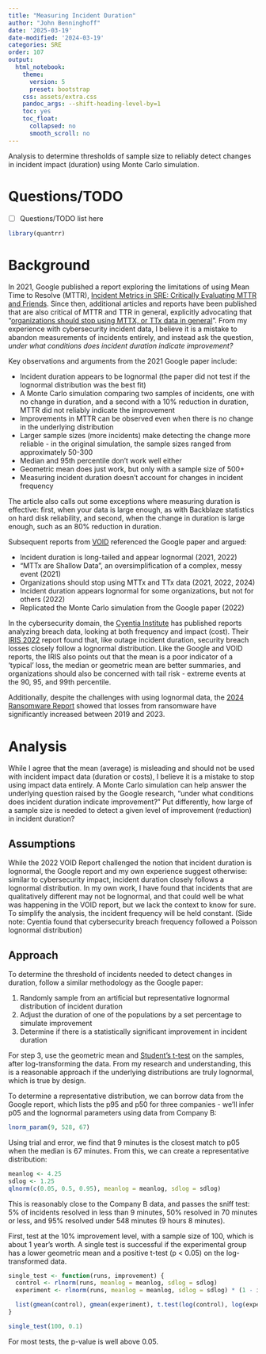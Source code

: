```yaml
---
title: "Measuring Incident Duration"
author: "John Benninghoff"
date: '2025-03-19'
date-modified: '2024-03-19'
categories: SRE
order: 107
output:
  html_notebook:
    theme:
      version: 5
      preset: bootstrap
    css: assets/extra.css
    pandoc_args: --shift-heading-level-by=1
    toc: yes
    toc_float:
      collapsed: no
      smooth_scroll: no
---
```


Analysis to determine thresholds of sample size to reliably detect changes in incident impact (duration) using Monte Carlo simulation.

# Questions/TODO

- [ ] Questions/TODO list here

```r
library(quantrr)
```

# Background

In 2021, Google published a report exploring the limitations of using Mean Time to Resolve (MTTR), [Incident Metrics in SRE: Critically Evaluating MTTR and Friends](https://sre.google/resources/practices-and-processes/incident-metrics-in-sre/). Since then,
additional articles and reports have been published that are also critical of MTTR and TTR in
general, explicitly advocating that
"[organizations should stop using MTTX, or TTx data in general](https://resilienceinsoftware.org/news/1157532)". From my experience with cybersecurity
incident data, I believe it is a mistake to abandon measurements of incidents entirely, and instead
ask the question, *under what conditions does incident duration indicate improvement?*

Key observations and arguments from the 2021 Google paper include:

- Incident duration appears to be lognormal (the paper did not test if the lognormal distribution
  was the best fit)
- A Monte Carlo simulation comparing two samples of incidents, one with no change in duration, and
  a second with a 10% reduction in duration, MTTR did not reliably indicate the improvement
- Improvements in MTTR can be observed even when there is no change in the underlying distribution
- Larger sample sizes (more incidents) make detecting the change more reliable - in the original
  simulation, the sample sizes ranged from approximately 50-300
- Median and 95th percentile don't work well either
- Geometric mean does just work, but only with a sample size of 500+
- Measuring incident duration doesn't account for changes in incident frequency

The article also calls out some exceptions where measuring duration is effective: first, when your
data is large enough, as with Backblaze statistics on hard disk reliability, and second, when the
change in duration is large enough, such as an 80% reduction in duration.

Subsequent reports from [VOID](https://www.thevoid.community) referenced the Google paper and argued:

- Incident duration is long-tailed and appear lognormal (2021, 2022)
- "MTTx are Shallow Data", an oversimplification of a complex, messy event (2021)
- Organizations should stop using MTTx and TTx data (2021, 2022, 2024)
- Incident duration appears lognormal for some organizations, but not for others (2022)
- Replicated the Monte Carlo simulation from the Google paper (2022)

In the cybersecurity domain, the [Cyentia Institute](https://www.cyentia.com) has published reports
analyzing breach data, looking at both frequency and impact (cost). Their
[IRIS 2022](https://www.cyentia.com/wp-content/uploads/IRIS-2022_Cyentia.pdf) report found that,
like outage incident duration, security breach losses closely follow a lognormal distribution. Like
the Google and VOID reports, the IRIS also points out that the mean is a poor indicator of a
'typical' loss, the median or geometric mean are better summaries, and organizations should also be
concerned with tail risk - extreme events at the 90, 95, and 99th percentile.

Additionally, despite the challenges with using lognormal data, the
[2024 Ransomware Report](https://www.cyentia.com/iris-ransomware/) showed that losses from
ransomware have significantly increased between 2019 and 2023.

# Analysis

While I agree that the mean (average) is misleading and should not be used with incident impact data
(duration or costs), I believe it is a mistake to stop using impact data entirely. A Monte Carlo
simulation can help answer the underlying question raised by the Google research, "under what
conditions does incident duration indicate improvement?" Put differently, how large of a sample size
is needed to detect a given level of improvement (reduction) in incident duration?

## Assumptions

While the 2022 VOID Report challenged the notion that incident duration is lognormal, the Google
report and my own experience suggest otherwise: similar to cybersecurity impact, incident duration
closely follows a lognormal distribution. In my own work, I have found that incidents that are
qualitatively different may not be lognormal, and that could well be what was happening in the VOID
report, but we lack the context to know for sure. To simplify the analysis, the incident frequency
will be held constant. (Side note: Cyentia found that cybersecurity breach frequency followed a
Poisson lognormal distribution)

## Approach

To determine the threshold of incidents needed to detect changes in duration, follow a similar
methodology as the Google paper:

1. Randomly sample from an artificial but representative lognormal distribution of incident duration
2. Adjust the duration of one of the populations by a set percentage to simulate improvement
3. Determine if there is a statistically significant improvement in incident duration

For step 3, use the geometric mean and
[Student's t-test](https://en.wikipedia.org/wiki/Student's_t-test) on the samples, after
log-transforming the data. From my research and understanding, this is a reasonable approach if the
underlying distributions are truly lognormal, which is true by design.

To determine a representative distribution, we can borrow data from the Google report, which lists
the p95 and p50 for three companies - we'll infer p05 and the lognormal parameters using data from
Company B:

```r
lnorm_param(9, 528, 67)
```

Using trial and error, we find that 9 minutes is the closest match to p05 when the median is 67
minutes. From this, we can create a representative distribution:

```r
meanlog <- 4.25
sdlog <- 1.25
qlnorm(c(0.05, 0.5, 0.95), meanlog = meanlog, sdlog = sdlog)
```

This is reasonably close to the Company B data, and passes the sniff test: 5% of incidents resolved
in less than 9 minutes, 50% resolved in 70 minutes or less, and 95% resolved under 548 minutes (9
hours 8 minutes).

First, test at the 10% improvement level, with a sample size of 100, which is about 1 year's worth.
A single test is successful if the experimental group has a lower geometric mean and a positive
t-test (p < 0.05) on the log-transformed data.

```r
single_test <- function(runs, improvement) {
  control <- rlnorm(runs, meanlog = meanlog, sdlog = sdlog)
  experiment <- rlnorm(runs, meanlog = meanlog, sdlog = sdlog) * (1 - improvement)

  list(gmean(control), gmean(experiment), t.test(log(control), log(experiment)))
}

single_test(100, 0.1)
```

For most tests, the p-value is well above 0.05.
